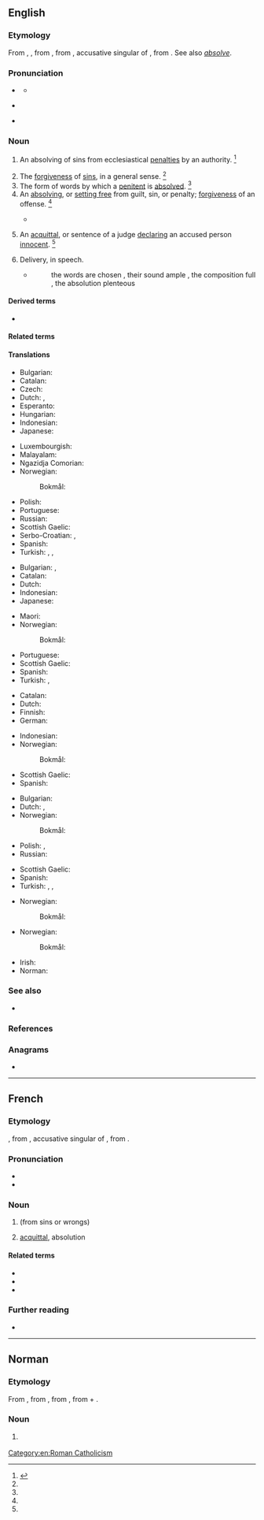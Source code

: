 {{also|Absolution}}
==English==
{{wp}}

===Etymology===
{{root|en|ine-pro|*lewh₃-}}
From {{inh|en|enm|absolucion}}, {{m|enm|absolucioun}}, from {{der|en|fro|absolution}}, from {{der|en|la|absolūtiōnem}}, accusative singular of {{m|la|absolūtiō||acquittal}}, from {{m|la|absolvō||absolve}}. See also ''[[absolve]]''.

===Pronunciation===
* {{a|RP}} {{IPA|en|/æb.səˈljuː.ʃn̩/}}
** {{audio|en|LL-Q1860 (eng)-Vealhurl-absolution.wav|Audio (UK)}}
* {{a|US}} {{IPA|en|/ˌæb.səˈl(j)u.ʃn̩/}}
* {{rhymes|en|uːʃən|s=4}}

===Noun===
{{en-noun|~}}

# {{lb|en|ecclesiastical}} An absolving of sins from ecclesiastical [[penalty|penalties]] by an authority. {{defdate|First attested around 1150 to 1350.}}<ref name=SOED>{{R:SOED5|page=9}}</ref>
# The [[forgiveness]] of [[sin]]s, in a general sense. {{defdate|First attested around 1150 to 1350.}}<ref name=SOED/>
# The form of words by which a [[penitent]] is [[absolved]]. {{defdate|First attested around 1350 to 1470.}}<ref name=SOED/>
# An [[absolve|absolving]], or [[set free|setting free]] from guilt, sin, or penalty; [[forgiven]]ess of an offense. {{defdate|First attested around 1350 to 1470.}}<ref name=SOED/>
#: {{ux|en|Governments granting '''absolution''' to the nation.}}
#* {{quote-journal|en| month=August| year=1919| journal={{w|The Smart Set}}| page=60-1| author={{w|H. L. Mencken}}| passage=The true aim of medicine is not to make men virtuous; it is to safeguard and rescue them from the consequences of their vices. The physician does not preach repentance; he offers '''absolution'''.}}
# {{lb|en|civil|_|legal|obsolete}} An [[acquittal]], or sentence of a judge [[declare|declaring]] an accused person [[innocent]]. {{defdate|First attested in the early 17<sup>th</sup> century.}}<ref name=SOED/>
# {{lb|en|obsolete}} Delivery, in speech.
#* {{RQ:Jonson Discoveries}}
#*: the words are chosen , their sound ample , the composition full , the absolution plenteous

====Derived terms====
* {{l|en|Absolution Day}}

====Related terms====
{{rootsee|en|lewh₃}}

====Translations====
{{trans-top|absolving or setting free from guilt, sin or penalty; forgiveness of an offense}}
* Bulgarian: {{t+|bg|опрощение}}
* Catalan: {{t|ca|absolució|f}}
* Czech: {{t|cs|rozhřešení|n}}
* Dutch: {{t+|nl|absolutie|f}}, {{t+|nl|vergiffenis|f}}
* Esperanto: {{t|eo|absolvo}}
* Hungarian: {{t+|hu|bűnbocsánat}}
* Indonesian: {{t|id|pembebasan dosa}}
* Japanese: {{t+|ja|解放|tr=kaihō}}
{{trans-mid}}
* Luxembourgish: {{t|lb|Absolutioun}}
* Malayalam: {{t|ml|പാപമോചനം}}
* Ngazidja Comorian: {{t|zdj|ghufrani}}
* Norwegian:
*: Bokmål: {{t+|nb|absolusjon|m}}
* Polish: {{t+|pl|absolucja|f}}
* Portuguese: {{t+|pt|absolvição|f}}
* Russian: {{t+|ru|проще́ние|n}}
* Scottish Gaelic: {{t|gd|saoradh|m}}
* Serbo-Croatian: {{t+|sh|odrješenje|n}}, {{t|sh|одрјешење|n}}
* Spanish: {{t+|es|absolución|f}}
* Turkish: {{t+|tr|bağışlama}}, {{t+|tr|mağfiret}}, {{t+|tr|yarlıgama}}
{{trans-bottom}}

{{trans-top|acquittal, or sentence of a judge declaring an accused person innocent}}
* Bulgarian: {{t|bg|оправдаване}}, {{t|bg|[[освобождаване]] [[от]] [[отговорност]]}}
* Catalan: {{t|ca|absolució|f}}
* Dutch: {{t+|nl|vrijspraak|m}}
* Indonesian: {{t+|id|absolusi}}
* Japanese: {{t+|ja|釈放|tr=shakuhō}}
{{trans-mid}}
* Maori: {{t|mi|whakaharakoretanga}}
* Norwegian:
*: Bokmål: {{t+|nb|absolusjon|m}}
* Portuguese: {{t+|pt|absolvição|f}}
* Scottish Gaelic: {{t|gd|saoradh|m}}
* Spanish: {{t+|es|absolución|f}}
* Turkish: {{t+|tr|aklanma}}, {{t+|tr|beraat}}
{{trans-bottom}}

{{trans-top|exercise of priestly jurisdiction in the sacrament of penance, by which Catholics believe the sins of the truly penitent are forgiven}}
* Catalan: {{t|ca|absolució|f}}
* Dutch: {{t+|nl|absolutie|f}}
* Finnish: {{t+|fi|synninpäästö}}
* German: {{t+|de|Absolution|f}}
{{trans-mid}}
* Indonesian: {{t+|id|absolusi}}
* Norwegian:
*: Bokmål: {{t-needed|nb}}
* Scottish Gaelic: {{t|gd|saoradh|m}}
* Spanish: {{t+|es|absolución|f}}
{{trans-bottom}}

{{trans-top|absolving from ecclesiastical penalties}}
* Bulgarian: {{t+|bg|опрощение}}
* Dutch: {{t+|nl|absolutie|f}}, {{t+|nl|dispensatie|f}}
* Norwegian:
*: Bokmål: {{t-needed|nb}}
* Polish: {{t+|pl|rozgrzeszenie|n}}, {{t+|pl|absolucja|f}}
* Russian: {{t-check|ru|[[отпуще́ние]] ([[грех|грехо́в]])|n}}
{{trans-mid}}
* Scottish Gaelic: {{t|gd|saoradh|m}}
* Spanish: {{t+|es|absolución|f}}
* Turkish: {{t+|tr|bağışlama}}, {{t+|tr|yarlıgama}}, {{t+|tr|mağfiret}}
{{trans-bottom}}

{{trans-top|form of words by which a penitent is absolved}}
* Norwegian:
*: Bokmål: {{t-needed|nb}}
{{trans-mid}}
{{trans-bottom}}

{{trans-top|delivery, in speech}}
* Norwegian:
*: Bokmål: {{t-needed|nb}}
{{trans-mid}}
{{trans-bottom}}

{{checktrans-top}}
* Irish: {{t-check|ga|aspalóid|f}}
* Norman: {{t-check|nrf|absolution|f}}
{{trans-mid}}
{{trans-bottom}}

===See also===
* {{l|en|indulgence}}

===References===
<references/>

===Anagrams===
* {{anagrams|en|a=abilnoostu|isobutanol}}
[[Category:en:Roman Catholicism]]

----

==French==

===Etymology===
{{der|fr|fro|-}}, from {{der|fr|la|absolūtiōnem}}, accusative singular of {{m|la|absolūtiō||acquittal}}, from {{m|la|absolvō||absolve}}.

===Pronunciation===
* {{fr-IPA}}
* {{audio|fr|LL-Q150 (fra)-WikiLucas00-absolution.wav|Audio}}

===Noun===
{{fr-noun|f}}

# {{l|en|absolution}} (from sins or wrongs)
# {{lb|fr|legal}} [[acquittal]], absolution

====Related terms====
* {{l|fr|absoudre}}
* {{l|fr|absolu}}
* {{l|fr|absolutoire}}

===Further reading===
* {{R:TLFi}}

{{C|fr|Christianity}}

----

==Norman==

===Etymology===
From {{der|nrf|fro|absolution}}, from {{der|nrf|la|absolutio|absolūtiō, absolūtiōnem|acquittal}}, from {{m|la|absolvo|absolvō, absolvere|absolve, acquit}}, from {{m|la|ab||from, away from}} + {{m|la|solvo|solvō, solvere|release, loosen, dissolve, take apart}}.

===Noun===
{{nrf-noun|f}}

# {{lb|nrf|Jersey}} {{l|en|absolution}}
